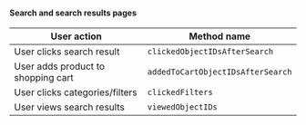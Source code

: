 #### Search and search results pages

| User action                        | Method name                       |
| ---------------------------------- | --------------------------------- |
| User clicks search result          | `clickedObjectIDsAfterSearch`     |
| User adds product to shopping cart | `addedToCartObjectIDsAfterSearch` |
| User clicks categories/filters     | `clickedFilters`                  |
| User views search results          | `viewedObjectIDs`                 |